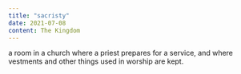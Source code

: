 ```yaml
---
title: "sacristy"
date: 2021-07-08
content: The Kingdom
---
```


a room in a church where a priest prepares for a service, and where vestments and other things used in worship are kept.
